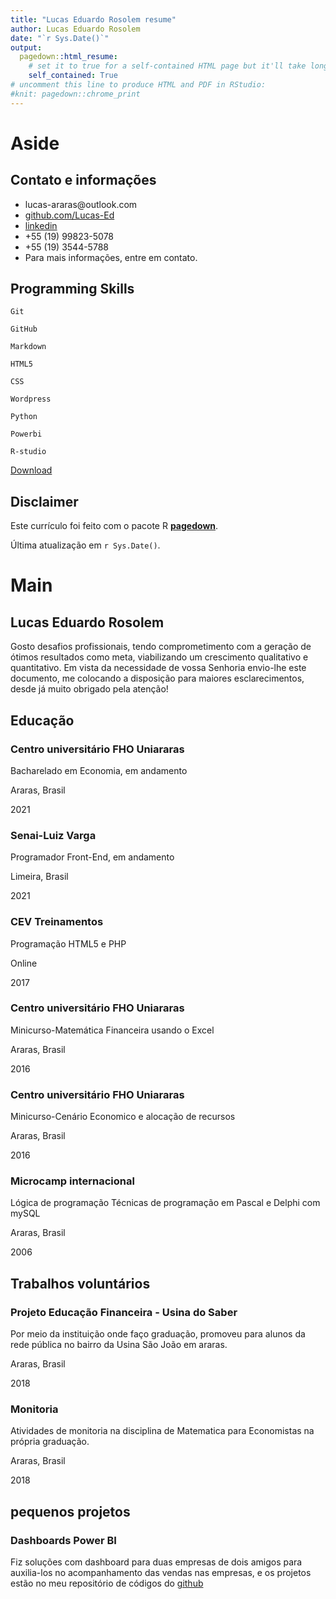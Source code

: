```yaml
---
title: "Lucas Eduardo Rosolem resume"
author: Lucas Eduardo Rosolem 
date: "`r Sys.Date()`"
output:
  pagedown::html_resume:
    # set it to true for a self-contained HTML page but it'll take longer to render
    self_contained: True
# uncomment this line to produce HTML and PDF in RStudio:
#knit: pagedown::chrome_print
---
```


Aside
================================================================================


<!--![Lijia Yu](https://avatars1.githubusercontent.com/u/895125?s=400&v=4){width=80%}-->


Contato e informações {#contact}
--------------------------------------------------------------------------------

- <i class="fa fa-envelope"></i> lucas-araras@outlook.com
- <i class="fa fa-github"></i> [github.com/Lucas-Ed](https://bit.ly/2HcqU7j)
- <i class="fab fa-linkedin-in"></i> [linkedin](https://bit.ly/3cxTFI3)
- <i class="fa fa-phone"></i> +55 (19) 99823-5078
- <i class="fa fa-phone"></i> +55 (19) 3544-5788
- Para mais informações, entre em contato.


Programming Skills {#skills}
--------------------------------------------------------------------------------
<!--https://fontawesome.com/-->

<i class="fas fa-code-branch"></i> `Git`

<i class="fab fa-github"></i> `GitHub`

<i class="fab fa-markdown"></i> `Markdown`

<i class="fab fa-html5"></i> `HTML5`

<i class="fab fa-css3-alt"></i> `CSS`

<i class="fab fa-wordpress"></i> `Wordpress`

<i class="fab fa-python"></i></i> `Python`

<i class="fas fa-tachometer-alt"></i> `Powerbi`

<i class="fab fa-r-project"></i> `R-studio`

:::aside
<i class="fas fa-download"></i> [Download](https://github.com/Lucas-Ed/cv.github.io/blob/0726daaa2de91cb4038236db3ebfc146ed1f5d0b/Lucas%20Eduardo%20Rosolem.pdf)
:::

Disclaimer {#disclaimer}
--------------------------------------------------------------------------------

Este currículo foi feito com o pacote R [**pagedown**](https://github.com/rstudio/pagedown).

Última atualização em `r Sys.Date()`.



Main
================================================================================

Lucas Eduardo Rosolem {#title}
--------------------------------------------------------------------------------


Gosto desafios profissionais, tendo comprometimento com a geração de ótimos resultados como meta, viabilizando um crescimento qualitativo e quantitativo. Em vista da necessidade de vossa Senhoria envio-lhe este documento, me colocando a disposição para maiores esclarecimentos, desde já muito obrigado pela atenção! 


Educação {data-icon=graduation-cap data-concise=true}
--------------------------------------------------------------------------------

### Centro universitário FHO Uniararas 
Bacharelado em Economia, em andamento

Araras, Brasil

2021


### Senai-Luiz Varga
Programador Front-End, em andamento

Limeira, Brasil

2021


### CEV Treinamentos
Programação HTML5 e PHP

Online

2017


### Centro universitário FHO Uniararas
Minicurso-Matemática Financeira usando o Excel

Araras, Brasil

2016


### Centro universitário FHO Uniararas
Minicurso-Cenário Economico e alocação de recursos

Araras, Brasil

2016


### Microcamp internacional

Lógica de programação
Técnicas de programação em Pascal e
Delphi com mySQL

Araras, Brasil

2006

<!--### People computação

Hardware avançado-Montagem e manutenção de computadores-práticas de redes ponto a ponto. 

Araras, Brasil

2004-->


Trabalhos voluntários {data-icon=chalkboard-teacher}
--------------------------------------------------------------------------------

### Projeto Educação Financeira - Usina do Saber

Por meio da instituição onde faço graduação, promoveu para alunos da rede pública no bairro da Usina São João em araras.

Araras, Brasil

2018

### Monitoria

Atividades de monitoria na disciplina de Matematica para Economistas na própria graduação.

Araras, Brasil

2018

pequenos projetos  {data-icon=suitcase}
--------------------------------------------------------------------------------
### Dashboards Power BI
Fiz soluções com dashboard para duas empresas de dois amigos para auxilia-los no acompanhamento das vendas nas empresas, e os projetos estão no meu repositório de códigos do [github](https://bit.ly/3wn4EfE)



